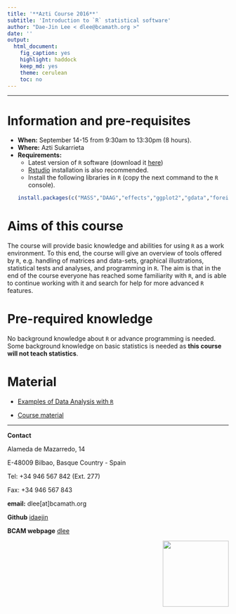 ```yaml
---
title: '**Azti Course 2016**'
subtitle: 'Introduction to `R` statistical software'
author: "Dae-Jin Lee < dlee@bcamath.org >"
date: ''
output:
  html_document:
    fig_caption: yes
    highlight: haddock
    keep_md: yes
    theme: cerulean
    toc: no
---
```



----------------------------

# Information and pre-requisites

* **When:** September 14-15 from 9:30am to 13:30pm (8 hours).
* **Where:** Azti Sukarrieta
* **Requirements:**
    * Latest version of `R` software (download it [here](https://www.r-project.org))
    * [Rstudio](https://www.rstudio.com) installation is also recommended.
    * Install the following libraries in `R` (copy the next command to the `R` console).
```r
install.packages(c("MASS","DAAG","effects","ggplot2","gdata","foreign","Hmisc","xlsx","psych","graphics","gplots","calibrate","corrplot","RgoogleMaps","ggmap"))
```


# Aims of this course

The course will provide basic knowledge and abilities for using `R` as a work environment. To this end, the course will give an overview of tools offered by `R`, e.g. handling of matrices and data-sets, graphical illustrations, statistical tests and analyses, and programming in `R`. The aim is that in the end of the course everyone has reached some familiarity with `R`, and is able to continue working with it and search for help for more advanced `R` features.

# Pre-required knowledge

No background knowledge about `R` or advance programming is needed. Some background knowledge on basic statistics is needed as **this course will not teach statistics**. 

<!--* **Download all material** [here](http://idaejin.github.io/bcam-courses/neiker-2016/material.zip)
-->


# Material

  *   [Examples of Data Analysis with `R`](http://idaejin.github.io/bcam-courses/azti-2016/introR/examples.html)

  *   [Course material](http://idaejin.github.io/bcam-courses/azti-2016/introR/)




-----------------------------------------------------

**Contact**

Alameda de Mazarredo, 14

E-48009 Bilbao, Basque Country - Spain

Tel: +34 946 567 842 (Ext. 277)

Fax: +34 946 567 843

**email:** dlee[at]bcamath.org

**Github** [idaejin](https://github.com/idaejin/)

**BCAM webpage** [dlee](http://www.bcamath.org/en/people/dlee)

<img src="http://www.bcamath.org/public_images/logo_bcam.jpg" style="width: 150px;" align="right">


